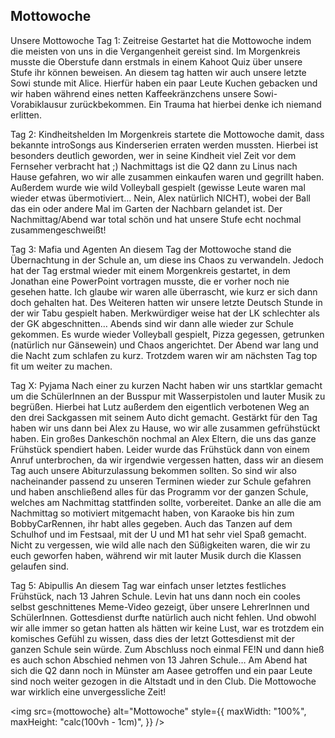
## Mottowoche

<div style={{ textAlign: "justify" }}>
Unsere Mottowoche Tag 1: Zeitreise Gestartet hat die Mottowoche indem die meisten von uns in die Vergangenheit gereist sind. Im Morgenkreis musste die Oberstufe dann erstmals in einem Kahoot Quiz über unsere Stufe ihr können beweisen. An diesem tag hatten wir auch unsere letzte Sowi stunde mit Alice. Hierfür haben ein paar Leute Kuchen gebacken und wir haben während eines netten Kaffeekränzchens unsere Sowi-Vorabiklausur zurückbekommen. Ein Trauma hat hierbei denke ich niemand erlitten. 

Tag 2: Kindheitshelden Im Morgenkreis startete die Mottowoche damit, dass bekannte introSongs aus Kinderserien erraten werden mussten. Hierbei ist besonders deutlich geworden, wer in seine Kindheit viel Zeit vor dem Fernseher verbracht hat ;) Nachmittags ist die Q2 dann zu Linus nach Hause gefahren, wo wir alle zusammen einkaufen waren und gegrillt haben. Außerdem wurde wie wild Volleyball gespielt (gewisse Leute waren mal wieder etwas übermotiviert… Nein, Alex natürlich NICHT), wobei der Ball das ein oder andere Mal im Garten der Nachbarn gelandet ist. Der Nachmittag/Abend war total schön und hat unsere Stufe echt nochmal zusammengeschweißt! 

Tag 3: Mafia und Agenten An diesem Tag der Mottowoche stand die Übernachtung in der Schule an, um diese ins Chaos zu verwandeln. Jedoch hat der Tag erstmal wieder mit einem Morgenkreis gestartet, in dem Jonathan eine PowerPoint vortragen musste, die er vorher noch nie gesehen hatte. Ich glaube wir waren alle überrascht, wie kurz er sich dann doch gehalten hat. Des Weiteren hatten wir unsere letzte Deutsch Stunde in der wir Tabu gespielt haben. Merkwürdiger weise hat der LK schlechter als der GK abgeschnitten… Abends sind wir dann alle wieder zur Schule gekommen. Es wurde wieder Volleyball gespielt, Pizza gegessen, getrunken (natürlich nur Gänsewein) und Chaos angerichtet. Der Abend war lang und die Nacht zum schlafen zu kurz. Trotzdem waren wir am nächsten Tag top fit um weiter zu machen. 

Tag X: Pyjama Nach einer zu kurzen Nacht haben wir uns startklar gemacht um die SchülerInnen an der Busspur mit Wasserpistolen und lauter Musik zu begrüßen. Hierbei hat Lutz außerdem den eigentlich verbotenen Weg an den drei Sackgassen mit seinem Auto dicht gemacht. Gestärkt für den Tag haben wir uns dann bei Alex zu Hause, wo wir alle zusammen gefrühstückt haben. Ein großes Dankeschön nochmal an Alex Eltern, die uns das ganze Frühstück spendiert haben. Leider wurde das Frühstück dann von einem Anruf unterbrochen, da wir irgendwie vergessen hatten, dass wir an diesem Tag auch unsere Abiturzulassung bekommen sollten. So sind wir also nacheinander passend zu unseren Terminen wieder zur Schule gefahren und haben anschließend alles für das Programm vor der ganzen Schule, welches am Nachmittag stattfinden sollte, vorbereitet. Danke an alle die am Nachmittag so motiviert mitgemacht haben, von Karaoke bis hin zum BobbyCarRennen, ihr habt alles gegeben. Auch das Tanzen auf dem Schulhof und im Festsaal, mit der U und M1 hat sehr viel Spaß gemacht. Nicht zu vergessen, wie wild alle nach den Süßigkeiten waren, die wir zu euch geworfen haben, während wir mit lauter Musik durch die Klassen gelaufen sind. 

Tag 5: Abipullis An diesem Tag war einfach unser letztes festliches Frühstück, nach 13 Jahren Schule. Levin hat uns dann noch ein cooles selbst geschnittenes Meme-Video gezeigt, über unsere LehrerInnen und SchülerInnen. Gottesdienst durfte natürlich auch nicht fehlen. Und obwohl wir alle immer so getan hatten als hätten wir keine Lust, war es trotzdem ein komisches Gefühl zu wissen, dass dies der letzt Gottesdienst mit der ganzen Schule sein würde. Zum Abschluss noch einmal FE!N und dann hieß es auch schon Abschied nehmen von 13 Jahren Schule… Am Abend hat sich die Q2 dann noch in Münster am Aasee getroffen und ein paar Leute sind noch weiter gezogen in die Altstadt und in den Club. Die Mottowoche war wirklich eine unvergessliche Zeit! 
</div>

<img src={mottowoche} alt="Mottowoche" style={{ maxWidth: "100%", maxHeight: "calc(100vh - 1cm)", }} />
